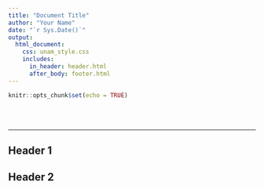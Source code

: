 ```yaml
---
title: "Document Title"
author: "Your Name"
date: "`r Sys.Date()`"
output: 
  html_document:
    css: unam_style.css
    includes: 
      in_header: header.html
      after_body: footer.html
---
```


```r
knitr::opts_chunk$set(echo = TRUE)
```

<br><br>

***

## Header 1

## Header 2

